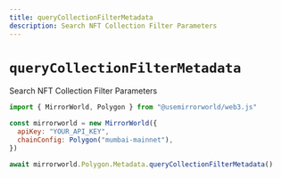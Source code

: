 ```yaml
---
title: queryCollectionFilterMetadata
description: Search NFT Collection Filter Parameters
---
```


# `queryCollectionFilterMetadata`

Search NFT Collection Filter Parameters

```js
import { MirrorWorld, Polygon } from "@usemirrorworld/web3.js"

const mirrorworld = new MirrorWorld({
  apiKey: "YOUR_API_KEY",
  chainConfig: Polygon("mumbai-mainnet"),
})

await mirrorworld.Polygon.Metadata.queryCollectionFilterMetadata()
```
